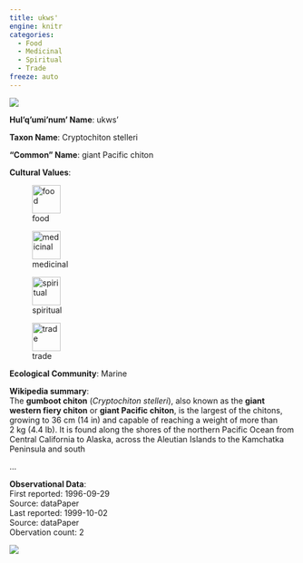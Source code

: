 ```yaml
---
title: ukws'
engine: knitr
categories:
  - Food
  - Medicinal
  - Spiritual
  - Trade
freeze: auto
---
```

![](https://inaturalist-open-data.s3.amazonaws.com/photos/113653251/medium.jpg){fig-alt="ukws' - giant Pacific chiton"}

**Hul'q'umi'num' Name**: ukws'

**Taxon Name**: Cryptochiton stelleri

**"Common" Name**: giant Pacific chiton

**Cultural Values**:  

::: {layout-nrow=1 style="width:60%"}
![food](/files/food.svg){width=50px}

![medicinal](/files/medicinal.svg){width=50px}

![spiritual](/files/spiritual.svg){width=50px}

![trade](/files/trade.svg){width=50px}
:::

**Ecological Community**: Marine

**Wikipedia summary**:  
The <b>gumboot chiton</b> (<i>Cryptochiton stelleri</i>), also known as the <b>giant western fiery chiton</b> or <b>giant Pacific chiton</b>, is the largest of the chitons, growing to 36&#160;cm (14&#160;in) and capable of reaching a weight of more than 2&#160;kg (4.4&#160;lb). It is found along the shores of the northern Pacific Ocean from Central California to Alaska, across the Aleutian Islands to the Kamchatka Peninsula and south</p>...

**Observational Data**:   
First reported: 1996-09-29  
Source: dataPaper  
Last reported: 1999-10-02  
Source: dataPaper  
Obervation count: 2

![](community_dist.png)
